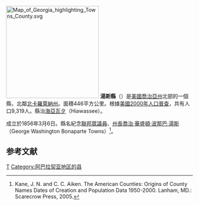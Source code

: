 {{noteTA
|T=zh-hans:汤斯县 (佐治亚州);zh-hk:湯斯縣 (喬治亞州);zh-tw:湯斯郡 (喬治亞州);
}}

[[File:Map_of_Georgia_highlighting_Towns_County.svg|250px]]
'''湯斯縣'''（{{lang-en|Towns County}}）是[[美國|美國]][[喬治亞州|喬治亞州]]北部的一個縣，北鄰[[北卡羅萊納州|北卡羅萊納州]]。面積446平方公里。根據[[美國2000年人口普查|美國2000年人口普查]]，共有人口9,319人。縣治[[海亞瓦夕|海亞瓦夕]]（Hiawassee）。

成立於1856年3月6日。縣名紀念[[美國眾議院|聯邦眾議員]]、[[喬治亞州州長|州長]][[喬治·華盛頓·波那巴·湯斯|喬治·華盛頓·波那巴·湯斯]]（George Washington Bonaparte Towns）<ref>Kane, J. N. and C. C. Aiken. The American Counties: Origins of County Names Dates of Creation and Population Data 1950-2000. Lanham, MD.: Scarecrow Press, 2005.</ref>。

==参考文献==
<div class="references-small">
<references />
</div>
{{湯斯縣 (喬治亞州)}}
{{Georgia}}
[[Category:佐治亚州行政区划|T]]
[[Category:阿巴拉契亚地区的县|Category:阿巴拉契亚地区的县]]